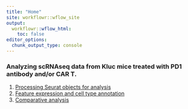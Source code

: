 ```yaml
---
title: "Home"
site: workflowr::wflow_site
output:
  workflowr::wflow_html:
    toc: false
editor_options:
  chunk_output_type: console
---
```


### Analyzing scRNAseq data from Kluc mice treated with PD1 antibody and/or CAR T.

1. [Processing Seurat objects for analysis](processing.html)\
2. [Feature expression and cell type annotation](annotate.html)\
3. [Comparative analysis](comparative_analysis.html)\
